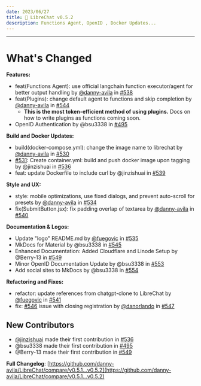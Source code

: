 ```yaml
---
date: 2023/06/27
title: 🚀 LibreChat v0.5.2
description: Functions Agent, OpenID , Docker Updates...
---
```



<ChangelogHeader />

---

# What's Changed

**Features:**

- feat(Functions Agent): use official langchain function executor/agent for better output handling by [@danny-avila](https://github.com/danny-avila) in [#538](https://github.com/danny-avila/LibreChat/pull/538)
- feat(Plugins): change default agent to functions and skip completion by [@danny-avila](https://github.com/danny-avila) in [#544](https://github.com/danny-avila/LibreChat/pull/544)
  - **This is the most token-efficient method of using plugins.** Docs on how to write plugins as functions coming soon.
- OpenID Authentication by @bsu3338 in [#495](https://github.com/danny-avila/LibreChat/pull/495)

**Build and Docker Updates:**

- build(docker-compose.yml): change the image name to librechat by [@danny-avila](https://github.com/danny-avila) in [#530](https://github.com/danny-avila/LibreChat/pull/530)
- [#531](https://github.com/danny-avila/LibreChat/pull/531): Create container.yml: build and push docker image upon tagging by @jinzishuai in [#536](https://github.com/danny-avila/LibreChat/pull/536)
- feat: update Dockerfile to include curl by @jinzishuai in [#539](https://github.com/danny-avila/LibreChat/pull/539)

**Style and UX:**

- style: mobile optimizations, use fixed dialogs, and prevent auto-scroll for presets by [@danny-avila](https://github.com/danny-avila) in [#534](https://github.com/danny-avila/LibreChat/pull/534)
- fix(SubmitButton.jsx): fix padding overlap of textarea by [@danny-avila](https://github.com/danny-avila) in [#540](https://github.com/danny-avila/LibreChat/pull/540)

**Documentation & Logos:**

- Update "logo" README.md by [@fuegovic](https://github.com/fuegovic) in [#535](https://github.com/danny-avila/LibreChat/pull/535)
- MkDocs for Material by @bsu3338 in [#545](https://github.com/danny-avila/LibreChat/pull/545)
- Enhanced Documentation: Added Cloudflare and Linode Setup by @Berry-13 in [#549](https://github.com/danny-avila/LibreChat/pull/549)
- Minor OpenID Documentation Update by @bsu3338 in [#553](https://github.com/danny-avila/LibreChat/pull/553)
- Add social sites to MkDocs by @bsu3338 in [#554](https://github.com/danny-avila/LibreChat/pull/554)

**Refactoring and Fixes:**

- refactor: update references from chatgpt-clone to LibreChat by [@fuegovic](https://github.com/fuegovic) in [#541](https://github.com/danny-avila/LibreChat/pull/541)
- fix: [#546](https://github.com/danny-avila/LibreChat/pull/546) issue with closing registration by [@danorlando](https://github.com/danorlando) in [#547](https://github.com/danny-avila/LibreChat/pull/547)

## New Contributors

- [@jinzishuai](https://github.com/jinzishuai) made their first contribution in [#536](https://github.com/danny-avila/LibreChat/pull/536)
- @bsu3338 made their first contribution in [#495](https://github.com/danny-avila/LibreChat/pull/495)
- @Berry-13 made their first contribution in [#549](https://github.com/danny-avila/LibreChat/pull/549)

**Full Changelog**: [https://github.com/danny-avila/LibreChat/compare/v0.5.1...v0.5.2](https://github.com/danny-avila/LibreChat/compare/v0.5.1...v0.5.2)
